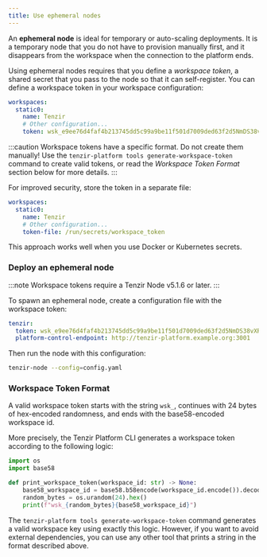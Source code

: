 ```yaml
---
title: Use ephemeral nodes
---
```


An **ephemeral node** is ideal for temporary or auto-scaling deployments. It
is a temporary node that you do not have to provision manually first, and
it disappears from the workspace when the connection to the platform ends.

Using ephemeral nodes requires that you define a _workspace token_, a shared
secret that you pass to the node so that it can self-register. You can define a
workspace token in your workspace configuration:

```yaml title="workspaces.yaml"
workspaces:
  static0:
    name: Tenzir
    # Other configuration...
    token: wsk_e9ee76d4faf4b213745dd5c99a9be11f501d7009ded63f2d5NmDS38vXR
```

:::caution
Workspace tokens have a specific format. Do not create them manually!
Use the `tenzir-platform tools generate-workspace-token` command to create
valid tokens, or read the _Workspace Token Format_ section below for more
details.
:::

For improved security, store the token in a separate file:

```yaml title="workspaces.yaml"
workspaces:
  static0:
    name: Tenzir
    # Other configuration...
    token-file: /run/secrets/workspace_token
```

This approach works well when you use Docker or Kubernetes secrets.

### Deploy an ephemeral node

:::note
Workspace tokens require a Tenzir Node v5.1.6 or later.
:::

To spawn an ephemeral node, create a configuration file with the workspace token:

```yaml title="config.yaml"
tenzir:
  token: wsk_e9ee76d4faf4b213745dd5c99a9be11f501d7009ded63f2d5NmDS38vXR
  platform-control-endpoint: http://tenzir-platform.example.org:3001
```

Then run the node with this configuration:

```bash
tenzir-node --config=config.yaml
```

### Workspace Token Format

A valid workspace token starts with the string `wsk_`, continues with 24 bytes
of hex-encoded randomness, and ends with the base58-encoded workspace id.

More precisely, the Tenzir Platform CLI generates a workspace token according
to the following logic:

```python
import os
import base58

def print_workspace_token(workspace_id: str) -> None:
    base58_workspace_id = base58.b58encode(workspace_id.encode()).decode()
    random_bytes = os.urandom(24).hex()
    print(f"wsk_{random_bytes}{base58_workspace_id}")
```

The `tenzir-platform tools generate-workspace-token` command generates a valid
workspace key using exactly this logic. However, if you want to avoid external
dependencies, you can use any other tool that prints a string in the format
described above.
